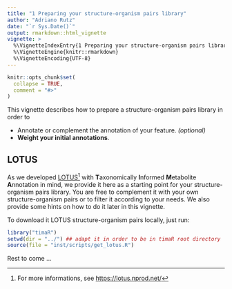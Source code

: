 ```yaml
---
title: "1 Preparing your structure-organism pairs library"
author: "Adriano Rutz"
date: "`r Sys.Date()`"
output: rmarkdown::html_vignette
vignette: >
  %\VignetteIndexEntry{1 Preparing your structure-organism pairs library}
  %\VignetteEngine{knitr::rmarkdown}
  %\VignetteEncoding{UTF-8}
---
```


```r
knitr::opts_chunk$set(
  collapse = TRUE,
  comment = "#>"
)
```

This vignette describes how to prepare a structure-organism pairs library in order to

* Annotate or complement the annotation of your feature. *(optional)*
* **Weight your initial annotations**.

## LOTUS

As we developed [LOTUS](https://lotusnprod.github.io/lotus-manuscript)^[For more informations, see <https://lotus.nprod.net/>] with 
**T**axonomically 
**I**nformed 
**M**etabolite 
**A**nnotation in mind, 
we provide it here as a starting point for your structure-organism pairs library. 
You are free to complement it with your own structure-organism pairs or to filter it according to your needs. We also provide some hints on how to do it later in this vignette.

To download it LOTUS structure-organism pairs locally, just run:

```r
library("timaR")
setwd(dir = "../") ## adapt it in order to be in timaR root directory
source(file = "inst/scripts/get_lotus.R")
```


Rest to come ...
